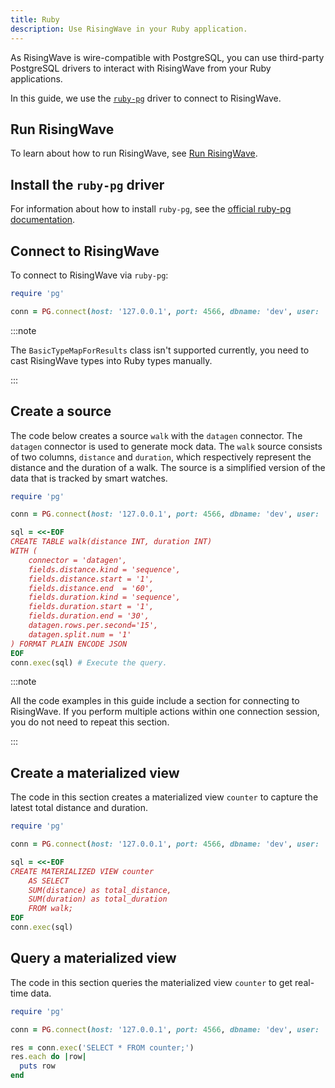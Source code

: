 ```yaml
---
title: Ruby
description: Use RisingWave in your Ruby application.
---
```

As RisingWave is wire-compatible with PostgreSQL, you can use third-party PostgreSQL drivers to interact with RisingWave from your Ruby applications.

In this guide, we use the [`ruby-pg`](https://github.com/ged/ruby-pg) driver to connect to RisingWave.

## Run RisingWave

To learn about how to run RisingWave, see [Run RisingWave](../get-started/quickstart.mdx).

## Install the `ruby-pg` driver

For information about how to install `ruby-pg`, see the [official ruby-pg documentation](https://github.com/ged/ruby-pg?tab=readme-ov-file#how-to-install).


## Connect to RisingWave

To connect to RisingWave via `ruby-pg`:

```ruby
require 'pg'

conn = PG.connect(host: '127.0.0.1', port: 4566, dbname: 'dev', user: 'root')
```

:::note

The `BasicTypeMapForResults` class isn't supported currently, you need to cast RisingWave types into Ruby types manually.

:::

## Create a source

The code below creates a source `walk` with the `datagen` connector. The `datagen` connector is used to generate mock data. The `walk` source consists of two columns, `distance` and `duration`, which respectively represent the distance and the duration of a walk. The source is a simplified version of the data that is tracked by smart watches.

```ruby
require 'pg'

conn = PG.connect(host: '127.0.0.1', port: 4566, dbname: 'dev', user: 'root')

sql = <<-EOF
CREATE TABLE walk(distance INT, duration INT)
WITH (
    connector = 'datagen',
    fields.distance.kind = 'sequence',
    fields.distance.start = '1',
    fields.distance.end  = '60',
    fields.duration.kind = 'sequence',
    fields.duration.start = '1',
    fields.duration.end = '30',
    datagen.rows.per.second='15',
    datagen.split.num = '1'
) FORMAT PLAIN ENCODE JSON
EOF
conn.exec(sql) # Execute the query.
```

:::note

All the code examples in this guide include a section for connecting to RisingWave. If you perform multiple actions within one connection session, you do not need to repeat this section.

:::


## Create a materialized view

The code in this section creates a materialized view `counter` to capture the latest total distance and duration.

```ruby
require 'pg'

conn = PG.connect(host: '127.0.0.1', port: 4566, dbname: 'dev', user: 'root')

sql = <<-EOF
CREATE MATERIALIZED VIEW counter
    AS SELECT
    SUM(distance) as total_distance,
    SUM(duration) as total_duration
    FROM walk;
EOF
conn.exec(sql)
```

## Query a materialized view

The code in this section queries the materialized view `counter` to get real-time data.

```ruby
require 'pg'

conn = PG.connect(host: '127.0.0.1', port: 4566, dbname: 'dev', user: 'root')

res = conn.exec('SELECT * FROM counter;')
res.each do |row|
  puts row
end
```
